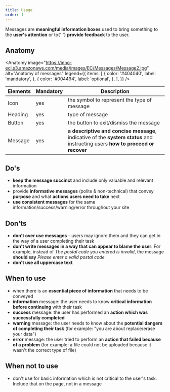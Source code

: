 ```yaml
---
title: Usage
order: 1
---
```



<Paragraph size="lead">
  Messages are <strong>meaningful information boxes</strong> used to bring
  something to the <strong>user's attention</strong> or to{' '}
  <strong>provide feedback</strong> to the user.
</Paragraph>

## Anatomy

<Anatomy
  image="https://inno-ecl.s3.amazonaws.com/media/images/EC/Messages/Message2.jpg"
  alt="Anatomy of messages"
  legend={{
    items: [
      {
        color: '#404040',
        label: 'mandatory',
      },
      {
        color: '#004494',
        label: 'optional',
      },
    ],
  }}
/>

| Elements | Mandatory | Description                                                                                                                    |
| -------- | --------- | ------------------------------------------------------------------------------------------------------------------------------ |
| Icon     | yes       | the symbol to represent the type of message                                                                                    |
| Heading  | yes       | type of message                                                                                                                |
| Button   | yes       | the button to exit/dismiss the message                                                                                         |
| Message  | yes       | **a descriptive and concise message**, indicative of the **system status** and instructing users **how to proceed or recover** |

## Do's

- **keep the message succinct** and include only valuable and relevant information
- provide **informative messages** (polite & non-technical) that convey **purpose** and what **actions users need to take** next
- **use consistent messages** for the same information/success/warning/error throughout your site

## Don'ts

- **don't over use messages** - users may ignore them and they can get in the way of a user completing their task
- **don't write messages in a way that can appear to blame the user**. For example, instead of _The postal code you entered is invalid_, the message **should say** _Please enter a valid postal code_
- **don't use all uppercase text**

## When to use

- when there is an **essential piece of information** that needs to be conveyed
- **information** message: the user needs to know **critical information before continuing** with their task
- **success** message: the user has performed an **action which was successfully completed**
- **warning** message: the user needs to know about the **potential dangers of completing their task** (for example: "you are about replace/erase your data")
- **error** message: the user tried to perform an **action that failed because of a problem** (for example: a file could not be uploaded because it wasn't the correct type of file)

## When not to use

- don't use for basic information which is not critical to the user's task. Include that on the page, not in a message
